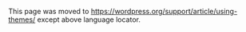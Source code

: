 {{Languages|
{{en|Using Themes}}
{{es|Usando Temas}}
{{fr|Utilisation_des_Thèmes}}
{{it|Utilizzare i Temi}}
{{ja|テーマの使い方}}
{{ko|Using Themes}}
{{lo|Themes}}
{{mya|Themes}}
{{nl|Thema's Gebruiken}}
{{pt-br|Usando Temas}}
{{ru|Использование тем}}
{{th|Themes}}
{{zh-cn|主题}}
{{zh-tw|使用主題}}

}}

This page was moved to https://wordpress.org/support/article/using-themes/ except above language locator.
<!--
__TOC__

==What is a Theme?==

Fundamentally, the WordPress Theme system is a way to "skin" your weblog. Yet, it is more than just a "skin." Skinning your site implies that only the design is changed. WordPress Themes can provide much more control over the look ''and presentation'' of the material on your website.

A WordPress Theme is a collection of files that work together to produce a graphical interface with an underlying unifying design for a weblog. These files are called [[Templates|'''template files''']]. A Theme modifies the way the site is displayed, without modifying the underlying software. Themes may include customized template files, image files (''*.jpg'', ''*.gif''), style sheets (''*.css''), custom [[Pages]], as well as any necessary code files (''*.php''). For an introduction to template files, see [[Stepping Into Templates]].

Let's say you write a lot about cheese and gadgets. Through the use of the [[The Loop|WordPress Loop]] and [[Templates|template files]], you can customize your Cheese category posts to look different from your Gadgets category posts. With this powerful control over what different pages and categories look like on your site, you are limited only by your imagination. For information on how to use different Themes for different categories or posts, see [[The Loop in Action]] and [[Category Templates]].

==Get New Themes==
The [https://wordpress.org/themes/ WordPress Theme Directory] is the official site for WordPress Themes which have been checked and inspected, and are free for downloading. The site features the ability to search by type and style, and offers a demonstration of the page view elements of the Theme.

==Using Themes==

WordPress currently comes with three themes: the default [[Glossary#Twenty_Fifteen_theme|Twenty Fifteen theme]], and previous defaults [[Glossary#Twenty_Fourteen_theme|Twenty Fourteen theme]] and [[Glossary#Twenty Thirteen theme|Twenty Thirteen theme]]. You can switch between Themes using the Appearance admin panel. Themes that you add to the theme directory will appear in the [[Administration Screens|Administration Screen]] > [[Administration_Screens#Appearance|Appearance]] > [[Administration_Screens#Themes|Themes]] as additional selections. 

===Adding New Themes===

[[Image:themes.png|thumb|right|Appearance Panel]]

There are many Themes available for download that will work with your WordPress installation.

If the Theme that you are installing provides instructions, be sure to read through and follow those instructions for the successful installation of the Theme.  '''It is recommended that Theme developers provide installation instructions for their own Themes''', because Themes can provide special optional functionality that may require more steps than the basic installation steps covered here.  If your Theme does not work after following any provided instructions, please '''contact the Theme author for help'''.

====Adding New Themes using the Administration Panels====
You can download Themes directly to your blog by using the Add New Themes option in the Appearance sub-menu.

# Log in to the WordPress [[Administration Panels|Administration Panels]].
# Select the [[Administration_Panels#Appearance_-_Change_the_Look_of_your_Blog|Appearance]] panel, then [[Administration_Panels#Themes|Themes]].
# Select Add New.
# Either use the Search or Filter options to locate a Theme you would like to use.
# Click on the Preview link to preview the Theme or the Install Now link to upload the Theme to your blog,
# Or use the Upload link in the top links row to upload a zipped copy of a Theme that you have previously downloaded to your machine.

====Adding New Themes by using cPanel ====
If your host offers the [[Glossary#cPanel|cPanel]] control panel, and the Theme files are in a ''.zip'' or ''.gz'' archive follow these instructions.  Note:  This assumes the Theme you download is a compressed (''.zip'') file containing a folder under which all the Theme files reside.
# Download the Theme ''.zip'' file to your local machine.
# In cPanel File Manager, navigate to your Themes folder. If your WordPress is installed in the document root folder of your web server you would navigate to "public_html/wp-content/themes" and if you have WordPress installed in a sub-folder called wordpress, you would navigate to "public_html/wordpress/wp-content/themes".
# Once you've navigated to the Themes folder in cPanel File Manager, click on Upload file(s) and upload that ''.zip'' file you saved in Step 1.
# Once the ''.zip'' file is uploaded, click on the name of that file in cPanel, then in the panel to the right, click on "Extract File Contents", and that ''.zip'' file will be uncompressed.
#Follow the [[#Selecting_the_Active_Theme|instructions below]] for selecting the new Theme.

====Adding New Themes Manually (FTP)====

To add a new Theme to your WordPress installation, follow these basic steps:

# Download the Theme archive and extract the files it contains.  You may need to preserve the directory structure in the archive when extracting these files.  Follow the guidelines provided by your Theme author.
# Using an [[FTP_Clients|FTP client]] to access your host web server, create a directory to save your Theme in the <tt>wp-content/themes</tt> directory provided by WordPress.  For example, a Theme named '''Test''' should be in <tt>wp-content/themes/test</tt>.  Your Theme may provide this directory as part of the archive.
# Upload the Theme files to the new directory on your host server.
# Follow the [[#Selecting_the_Active_Theme|instructions below]] for selecting the new Theme.

===Selecting the Active Theme===
To select a Theme for your site:

# Log in to the WordPress [[Administration Panels|Administration Panels]].
# Select the [[Administration_Panels#Appearance_-_Change_the_Look_of_your_Blog|Appearance]] panel, then [[Administration_Panels#Themes|Themes]].
# From the Themes panel, roll over the Theme thumbnail image for the Theme you are interested in to see options for that theme.
# You can view more information about any theme by clicking Theme Details.
# A live preview of any Theme (using your blog's content) can be seen by clicking Live Preview.
# To activate the Theme click the '''Activate''' button.

Your selection will immediately become active.

'''Note:''' If the Theme preview is blank, do '''not''' activate the new Theme without investigating further. Your site may not be displayed correctly, otherwise.

==Creating Themes==

If you are interested in creating your own Theme for distribution, or learning more about the architecture of Themes, please review the documentation regarding [[Theme Development]].

If you simply want to customize your current Theme for your own use, consider creating a [[Child_Themes|Child Theme]].

[[Category:Getting Started]]
[[Category:Design and Layout]]
[[Category:UI Link]]
-->